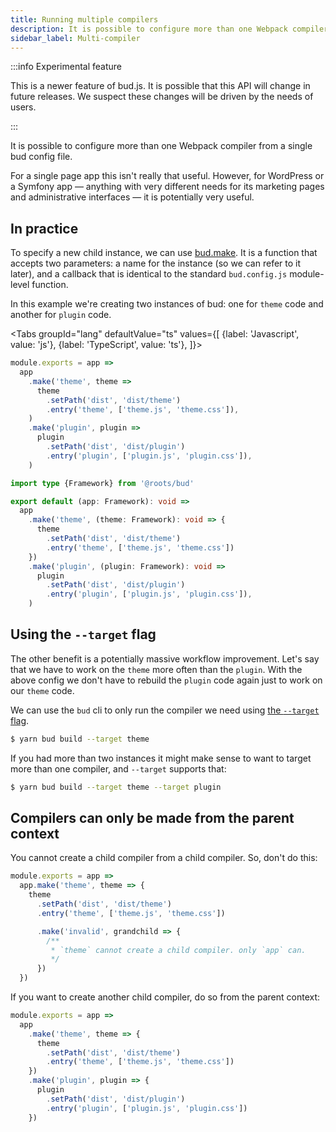 ```yaml
---
title: Running multiple compilers
description: It is possible to configure more than one Webpack compiler from a single bud config.
sidebar_label: Multi-compiler
---
```



:::info Experimental feature

This is a newer feature of bud.js. It is possible that this API will change in future releases. We suspect these changes will
be driven by the needs of users.

:::

It is possible to configure more than one Webpack compiler from a single bud config file.

For a single page app this isn't really that useful. However, for WordPress or a Symfony app &mdash; anything with very different
needs for its marketing pages and administrative interfaces &mdash; it is potentially very useful.

## In practice

To specify a new child instance, we can use [bud.make](/docs/bud.make). It is a function that accepts two parameters: a name for the instance
(so we can refer to it later), and a callback that is identical to the standard `bud.config.js` module-level function.

In this example we're creating two instances of bud: one for `theme` code and another for `plugin` code.

<Tabs
  groupId="lang"
  defaultValue="ts"
  values={[
    {label: 'Javascript', value: 'js'},
    {label: 'TypeScript', value: 'ts'},
  ]}>
  <TabItem value="js">

```js title='bud.config.js'
module.exports = app =>
  app
    .make('theme', theme =>
      theme
        .setPath('dist', 'dist/theme')
        .entry('theme', ['theme.js', 'theme.css']),
    )
    .make('plugin', plugin =>
      plugin
        .setPath('dist', 'dist/plugin')
        .entry('plugin', ['plugin.js', 'plugin.css']),
    )
```

  </TabItem>
  <TabItem value="ts">

```ts title='bud.config.ts'
import type {Framework} from '@roots/bud'

export default (app: Framework): void =>
  app
    .make('theme', (theme: Framework): void => {
      theme
        .setPath('dist', 'dist/theme')
        .entry('theme', ['theme.js', 'theme.css'])
    })
    .make('plugin', (plugin: Framework): void =>
      plugin
        .setPath('dist', 'dist/plugin')
        .entry('plugin', ['plugin.js', 'plugin.css']),
    )
```

  </TabItem>
</Tabs>

## Using the `--target` flag

The other benefit is a potentially massive workflow improvement. Let's say that we have to work on the `theme` more often than the `plugin`.
With the above config we don't have to rebuild the `plugin` code again just to work on our `theme` code.

We can use the `bud` cli to only run the compiler we need using [the `--target` flag](/guides/bud-cli/build).

```sh
$ yarn bud build --target theme
```

If you had more than two instances it might make sense to want to target more than one compiler, and `--target` supports that:

```sh
$ yarn bud build --target theme --target plugin
```

## Compilers can only be made from the parent context

You cannot create a child compiler from a child compiler. So, don't do this:

```js title='bud.config.js'
module.exports = app =>
  app.make('theme', theme => {
    theme
      .setPath('dist', 'dist/theme')
      .entry('theme', ['theme.js', 'theme.css'])

      .make('invalid', grandchild => {
        /**
         * `theme` cannot create a child compiler. only `app` can.
         */
      })
  })
```

If you want to create another child compiler, do so from the parent context:

```js title='bud.config.js'
module.exports = app =>
  app
    .make('theme', theme => {
      theme
        .setPath('dist', 'dist/theme')
        .entry('theme', ['theme.js', 'theme.css'])
    })
    .make('plugin', plugin => {
      plugin
        .setPath('dist', 'dist/plugin')
        .entry('plugin', ['plugin.js', 'plugin.css'])
    })
```
